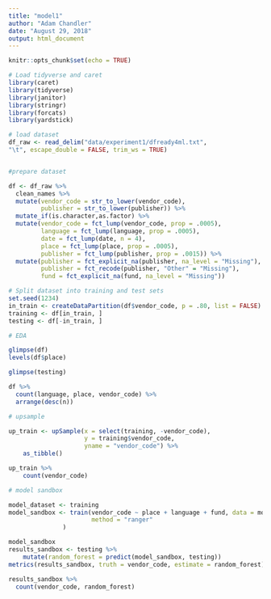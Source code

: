 ---
title: "model1"
author: "Adam Chandler"
date: "August 29, 2018"
output: html_document
---

```{r setup, include=FALSE}
knitr::opts_chunk$set(echo = TRUE)
```


```{r}
# Load tidyverse and caret
library(caret)
library(tidyverse)
library(janitor)
library(stringr)
library(forcats)
library(yardstick)

# load dataset
df_raw <- read_delim("data/experiment1/dfready4ml.txt",
"\t", escape_double = FALSE, trim_ws = TRUE)



```

```{r}
#prepare dataset

df <- df_raw %>%
  clean_names %>%
  mutate(vendor_code = str_to_lower(vendor_code),
         publisher = str_to_lower(publisher)) %>%
  mutate_if(is.character,as.factor) %>%
  mutate(vendor_code = fct_lump(vendor_code, prop = .0005),
         language = fct_lump(language, prop = .0005),
         date = fct_lump(date, n = 4),
         place = fct_lump(place, prop = .0005),
         publisher = fct_lump(publisher, prop = .0015)) %>%
  mutate(publisher = fct_explicit_na(publisher, na_level = "Missing"),
         publisher = fct_recode(publisher, "Other" = "Missing"),
         fund = fct_explicit_na(fund, na_level = "Missing"))

```



```{r}
# Split dataset into training and test sets
set.seed(1234)
in_train <- createDataPartition(df$vendor_code, p = .80, list = FALSE)
training <- df[in_train, ]
testing <- df[-in_train, ]


```



```{r}
# EDA

glimpse(df)
levels(df$place)

glimpse(testing)

df %>%
  count(language, place, vendor_code) %>%
  arrange(desc(n))

```

```{r}
# upsample

up_train <- upSample(x = select(training, -vendor_code),
                     y = training$vendor_code,
                     yname = "vendor_code") %>%
    as_tibble()

up_train %>%
    count(vendor_code)

```


```{r}

# model sandbox

model_dataset <- training
model_sandbox <- train(vendor_code ~ place + language + fund, data = model_dataset, 
                       method = "ranger"
               )

model_sandbox
results_sandbox <- testing %>%
    mutate(random_forest = predict(model_sandbox, testing))
metrics(results_sandbox, truth = vendor_code, estimate = random_forest)

results_sandbox %>%
  count(vendor_code, random_forest)

```

